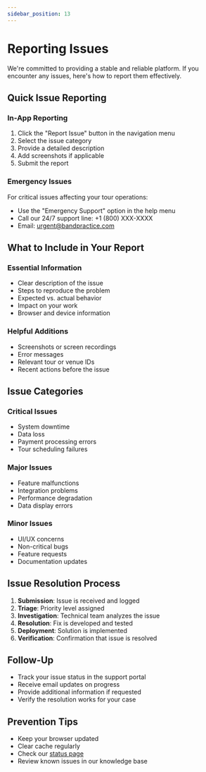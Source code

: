 ```yaml
---
sidebar_position: 13
---
```



# Reporting Issues

We're committed to providing a stable and reliable platform. If you encounter any issues, here's how to report them effectively.

## Quick Issue Reporting

### In-App Reporting
1. Click the "Report Issue" button in the navigation menu
2. Select the issue category
3. Provide a detailed description
4. Add screenshots if applicable
5. Submit the report

### Emergency Issues
For critical issues affecting your tour operations:
- Use the "Emergency Support" option in the help menu
- Call our 24/7 support line: +1 (800) XXX-XXXX
- Email: urgent@bandpractice.com

## What to Include in Your Report

### Essential Information
- Clear description of the issue
- Steps to reproduce the problem
- Expected vs. actual behavior
- Impact on your work
- Browser and device information

### Helpful Additions
- Screenshots or screen recordings
- Error messages
- Relevant tour or venue IDs
- Recent actions before the issue

## Issue Categories

### Critical Issues
- System downtime
- Data loss
- Payment processing errors
- Tour scheduling failures

### Major Issues
- Feature malfunctions
- Integration problems
- Performance degradation
- Data display errors

### Minor Issues
- UI/UX concerns
- Non-critical bugs
- Feature requests
- Documentation updates

## Issue Resolution Process

1. **Submission**: Issue is received and logged
2. **Triage**: Priority level assigned
3. **Investigation**: Technical team analyzes the issue
4. **Resolution**: Fix is developed and tested
5. **Deployment**: Solution is implemented
6. **Verification**: Confirmation that issue is resolved

## Follow-Up

- Track your issue status in the support portal
- Receive email updates on progress
- Provide additional information if requested
- Verify the resolution works for your case

## Prevention Tips

- Keep your browser updated
- Clear cache regularly
- Check our [status page](https://status.bandpractice.com)
- Review known issues in our knowledge base 